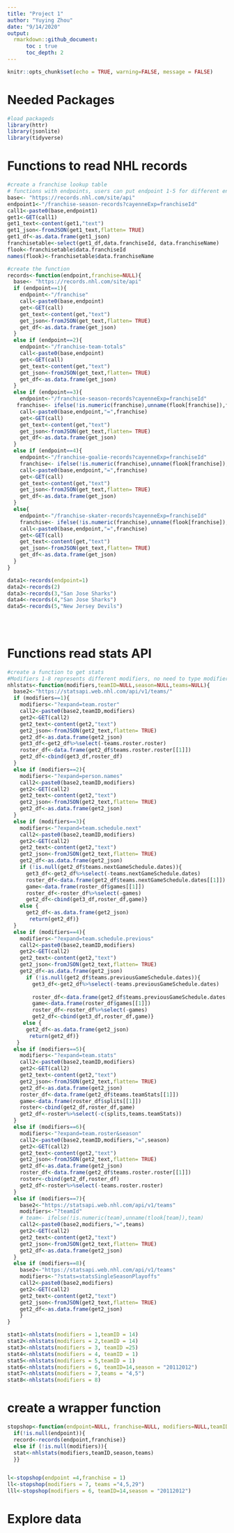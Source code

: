 ```yaml
---
title: "Project 1"
author: "Yuying Zhou"
date: "9/14/2020"
output: 
  rmarkdown::github_document:
      toc : true
      toc_depth: 2
---
```


```r
knitr::opts_chunk$set(echo = TRUE, warning=FALSE, message = FALSE)

```

# Needed Packages
```r
#load packageds
library(httr)
library(jsonlite)
library(tidyverse)
```

# Functions to read NHL records
```r
#create a franchise lookup table
# functions with endpoints, users can put endpoint 1-5 for different endpoints
base<- "https://records.nhl.com/site/api"
endpoint1<-"/franchise-season-records?cayenneExp=franchiseId"
call1<-paste0(base,endpoint1)
get1<-GET(call1)
get1_text<-content(get1,"text")
get1_json<-fromJSON(get1_text,flatten= TRUE)
get1_df<-as.data.frame(get1_json)
franchisetable<-select(get1_df,data.franchiseId, data.franchiseName)
flook<-franchisetable$data.franchiseId
names(flook)<-franchisetable$data.franchiseName

#create the function
records<-function(endpoint,franchise=NULL){
  base<- "https://records.nhl.com/site/api"
  if (endpoint==1){
    endpoint<-"/franchise"
    call<-paste0(base,endpoint)
    get<-GET(call)
    get_text<-content(get,"text")
    get_json<-fromJSON(get_text,flatten= TRUE)
    get_df<-as.data.frame(get_json)
  }
  else if (endpoint==2){
    endpoint<-"/franchise-team-totals"
    call<-paste0(base,endpoint)
    get<-GET(call)
    get_text<-content(get,"text")
    get_json<-fromJSON(get_text,flatten= TRUE)
    get_df<-as.data.frame(get_json)
  }
  else if (endpoint==3){
    endpoint<-"/franchise-season-records?cayenneExp=franchiseId"
   franchise<- ifelse(!is.numeric(franchise),unname(flook[franchise]),franchise)
    call<-paste0(base,endpoint,"=",franchise)
    get<-GET(call)
    get_text<-content(get,"text")
    get_json<-fromJSON(get_text,flatten= TRUE)
    get_df<-as.data.frame(get_json)
  }
  else if (endpoint==4){
    endpoint<-"/franchise-goalie-records?cayenneExp=franchiseId"
    franchise<- ifelse(!is.numeric(franchise),unname(flook[franchise]),franchise)
    call<-paste0(base,endpoint,"=",franchise)
    get<-GET(call)
    get_text<-content(get,"text")
    get_json<-fromJSON(get_text,flatten= TRUE)
    get_df<-as.data.frame(get_json)
  }
  else{
    endpoint<-"/franchise-skater-records?cayenneExp=franchiseId"
    franchise<- ifelse(!is.numeric(franchise),unname(flook[franchise]),franchise)
    call<-paste0(base,endpoint,"=",franchise)
    get<-GET(call)
    get_text<-content(get,"text")
    get_json<-fromJSON(get_text,flatten= TRUE)
    get_df<-as.data.frame(get_json)
  }
}

data1<-records(endpoint=1)
data2<-records(2)
data3<-records(3,"San Jose Sharks")
data4<-records(4,"San Jose Sharks")
data5<-records(5,"New Jersey Devils")

    
    
```

# Functions read stats API
```r
#create a function to get stats
#Modifiers 1-8 represents different modifiers, no need to type modifiers strings
nhlstats<-function(modifiers,teamID=NULL,season=NULL,teams=NULL){
  base2<-"https://statsapi.web.nhl.com/api/v1/teams/"
  if (modifiers==1){
    modifiers<-"?expand=team.roster"
    call2<-paste0(base2,teamID,modifiers)
    get2<-GET(call2)
    get2_text<-content(get2,"text")
    get2_json<-fromJSON(get2_text,flatten= TRUE)
    get2_df<-as.data.frame(get2_json)
    get3_df<-get2_df%>%select(-teams.roster.roster)
    roster_df<-data.frame(get2_df$teams.roster.roster[[1]])
    get2_df<-cbind(get3_df,roster_df)
  }
  else if (modifiers==2){
    modifiers<-"?expand=person.names"
    call2<-paste0(base2,teamID,modifiers)
    get2<-GET(call2)
    get2_text<-content(get2,"text")
    get2_json<-fromJSON(get2_text,flatten= TRUE)
    get2_df<-as.data.frame(get2_json)
  }
  else if (modifiers==3){
    modifiers<-"?expand=team.schedule.next"
    call2<-paste0(base2,teamID,modifiers)
    get2<-GET(call2)
    get2_text<-content(get2,"text")
    get2_json<-fromJSON(get2_text,flatten= TRUE)
    get2_df<-as.data.frame(get2_json)
    if (!is.null(get2_df$teams.nextGameSchedule.dates)){
      get3_df<-get2_df%>%select(-teams.nextGameSchedule.dates)
      roster_df<-data.frame(get2_df$teams.nextGameSchedule.dates[[1]])
      game<-data.frame(roster_df$games[[1]])
      roster_df<-roster_df%>%select(-games)
      get2_df<-cbind(get3_df,roster_df,game)}
    else {
      get2_df<-as.data.frame(get2_json)
       return(get2_df)}
  }
  else if (modifiers==4){
    modifiers<-"?expand=team.schedule.previous"
    call2<-paste0(base2,teamID,modifiers)
    get2<-GET(call2)
    get2_text<-content(get2,"text")
    get2_json<-fromJSON(get2_text,flatten= TRUE)
    get2_df<-as.data.frame(get2_json)
      if (!is.null(get2_df$teams.previousGameSchedule.dates)){
        get3_df<-get2_df%>%select(-teams.previousGameSchedule.dates)
        
        roster_df<-data.frame(get2_df$teams.previousGameSchedule.dates[[1]])
        game<-data.frame(roster_df$games[[1]])
        roster_df<-roster_df%>%select(-games)
        get2_df<-cbind(get3_df,roster_df,game)}
     else {
      get2_df<-as.data.frame(get2_json)
       return(get2_df)}
   }
  else if (modifiers==5){
    modifiers<-"?expand=team.stats"
    call2<-paste0(base2,teamID,modifiers)
    get2<-GET(call2)
    get2_text<-content(get2,"text")
    get2_json<-fromJSON(get2_text,flatten= TRUE)
    get2_df<-as.data.frame(get2_json)
    roster_df<-data.frame(get2_df$teams.teamStats[[1]])
    game<-data.frame(roster_df$splits[[1]])
    roster<-cbind(get2_df,roster_df,game)
    get2_df<-roster%>%select(-c(splits,teams.teamStats))
  }
  else if (modifiers==6){
    modifiers<-"?expand=team.roster&season"
    call2<-paste0(base2,teamID,modifiers,"=",season)
    get2<-GET(call2)
    get2_text<-content(get2,"text")
    get2_json<-fromJSON(get2_text,flatten= TRUE)
    get2_df<-as.data.frame(get2_json)
    roster_df<-data.frame(get2_df$teams.roster.roster[[1]])
    roster<-cbind(get2_df,roster_df)
    get2_df<-roster%>%select(-teams.roster.roster)
  }
  else if (modifiers==7){
    base2<-"https://statsapi.web.nhl.com/api/v1/teams"
    modifiers<-"?teamId"
    # team<- ifelse(!is.numeric(team),unname(tlook[team]),team)
    call2<-paste0(base2,modifiers,"=",teams)
    get2<-GET(call2)
    get2_text<-content(get2,"text")
    get2_json<-fromJSON(get2_text,flatten= TRUE)
    get2_df<-as.data.frame(get2_json)
  }
  else if (modifiers==8){
    base2<-"https://statsapi.web.nhl.com/api/v1/teams"
    modifiers<-"?stats=statsSingleSeasonPlayoffs"
    call2<-paste0(base2,modifiers)
    get2<-GET(call2)
    get2_text<-content(get2,"text")
    get2_json<-fromJSON(get2_text,flatten= TRUE)
    get2_df<-as.data.frame(get2_json)
    }
}  

stat1<-nhlstats(modifiers = 1,teamID = 14)
stat2<-nhlstats(modifiers = 2,teamID = 14)
stat3<-nhlstats(modifiers = 3, teamID =25)
stat4<-nhlstats(modifiers = 4, teamID = 1)
stat5<-nhlstats(modifiers = 5,teamID = 1)
stat6<-nhlstats(modifiers = 6, teamID=14,season = "20112012")
stat7<-nhlstats(modifiers = 7,teams = "4,5")
stat8<-nhlstats(modifiers = 8)
```

# create a wrapper function
```r
stopshop<-function(endpoint=NULL, franchise=NULL, modifiers=NULL,teamID=NULL, teams=NULL,season=NULL){
  if(!is.null(endpoint)){
  record<-records(endpoint,franchise)}
  else if (!is.null(modifiers)){
  stat<-nhlstats(modifiers,teamID,season,teams)
  }}


l<-stopshop(endpoint =4,franchise = 1)
ll<-stopshop(modifiers = 7, teams ="4,5,29")
lll<-stopshop(modifiers = 6, teamID=14,season = "20112012")
```

# Explore data
```r

```
